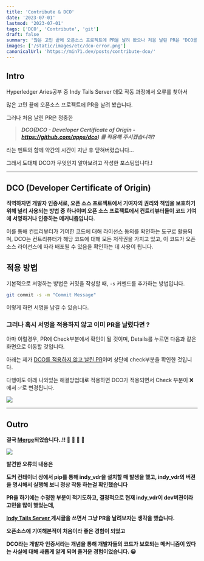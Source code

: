 ```yaml
---
title: 'Contribute & DCO'
date: '2023-07-01'
lastmod: '2023-07-01'
tags: ['DCO', 'Contribute', 'git']
draft: false
summary: '많은 고민 끝에 오픈소스 프로젝트에 PR을 날려 봤으나 처음 날린 PR은 "DCO를 적용해 주시겠습니까?" 라는 멘트와 함께 약간의 시간이 지난 후 닫혀버렸습니다.. 그래서 DCO가 뭐길래...'
images: ['/static/images/etc/dco-error.png']
canonicalUrl: 'https://min71.dev/posts/contribute-dco/'
---
```


## Intro

Hyperledger Aries공부 중 Indy Tails Server 데모 작동 과정에서 오류를 찾아서

많은 고민 끝에 오픈소스 프로젝트에 PR을 날려 봤습니다.

그러나 처음 날린 PR은 정중한

> **_DCO(DCO - Developer Certificate of Origin - https://github.com/apps/dco) 를 적용해 주시겠습니까?_**

라는 멘트와 함께 약간의 시간이 지난 후 닫혀버렸습니다…

그래서 도대체 DCO가 무엇인지 알아보려고 작성한 포스팅입니다.!

---

## DCO (Developer Certificate of Origin)

**직역하자면 개발자 인증서로, 오픈 소스 프로젝트에서 기여자의 권리와 책임을 보호하기 위해 널리 사용되는 방법 중 하나이며 오픈 소스 프로젝트에서 컨트리뷰터들이 코드 기여에 서명하거나 인증하는 메커니즘입니다.**

이를 통해 컨트리뷰터가 기여한 코드에 대해 라이선스 동의를 확인하는 도구로 활용되며, DCO는 컨트리뷰터가 해당 코드에 대해 모든 저작권을 가지고 있고, 이 코드가 오픈 소스 라이선스에 따라 배포될 수 있음을 확인하는 데 사용이 됩니다.

## 적용 방법

기본적으로 서명하는 방법은 커밋을 작성할 때, `-s` 커멘드를 추가하는 방법입니다.

```bash
git commit -s -m "Commit Message"
```

이렇게 하면 서명을 남길 수 있습니다.

### **그러나 혹시 서명을 적용하지 않고 이미 PR을 날렸다면 ?**

아마 이럴경우, PR에 Check부분에서 확인이 될 것이며, Details를 누르면 다음과 같은 화면으로 이동할 것입니다.

아래는 제가 [DCO를 적용하지 않고 날린 PR](https://github.com/bcgov/indy-tails-server/pull/50/checks)이며 상단에 check부분을 확인한 것입니다.

다행이도 아래 나와있는 해결방법대로 적용하면 DCO가 적용되면서 Check 부분이 ❌에서 ✅로 변경됩니다.

![](/static/images/etc/dco-error.png)

---

## Outro

**결국 [Merge](https://github.com/bcgov/indy-tails-server/pull/51)되었습니다..!! 🎉 🎉 🥳 🥳**

![](/static/images/etc/contribute.png)

**발견한 오류의 내용은**

**도커 컨테이너 상에서 pip를 통해 indy_vdr을 설치할 때 발생을 했고, indy_vdr의 버젼을 명시해서 실행해 보니 정상 작동 하는걸 확인했습니다**

**PR을 하기에는 수정한 부분이 적기도하고, 결정적으로 현재 indy_vdr이 dev버젼이라 고민을 많이 했었는데,**

**[Indy Tails Server ](https://velog.io/@moment_log/HyperLedger-Indy-Tails-Server)게시글을 쓰면서 그냥 PR을 날려보자는 생각을 했습니다.**

**오픈소스에 기여해본적이 처음이라 좋은 경험이 되었고**

**DCO라는 개발자 인증서라는 개념을 통해 개발자들의 코드가 보호되는 메커니즘이 있다는 사실에 대해 새롭게 알게 되며 즐거운 경험이었습니다. 😀**
